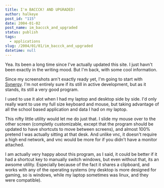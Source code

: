 ```yaml
---
title: I'm BACCCK! AND UPGRADED!
author: halkeye
post_id: "115"
date: 2004-01-02
post_name: im_baccck_and_upgraded
status: publish
tags:
  - applications
slug: /2004/01/01/im_baccck_and_upgraded
datetime: null
---
```


Yea. Its been a long time since I've actually updated this site. I just havn't been exactly in the writing mood. But I'm back, with some cool information.

Since my screenshots arn't exactly ready yet, I'm going to start with [Synergy](https://synergy2.sourceforge.net/). I'm not entirely sure if its still in active development, but as it stands, its still a very good program.

I used to use it alot when I had my laptop and desktop side by side. I'd only really want to use my full size keyboard and mouse, but taking advantage of all the school based application and data I had on my laptop.

This nifty little utility would let me do just that. I slide my mouse over to the other screen (completly customizable, except that the program should be updated to have shortcuts to move between screens), and almost 100% pretend I was actually sitting at that desk. And unlike vnc, it doesn't require a high end network, and vnc would be more for if you didn't have a monitor attached.

I am actually very happy about this program, as I said, it could be better if it had a shortcut key to manually switch windows, but even without that, its an awsome utility. Especially because of the fact it shares a clipboard, and works with any of the operating systems (my desktop is more designed for gaming, so is windows, while my laptop sometimes was linux, and they were compatible).